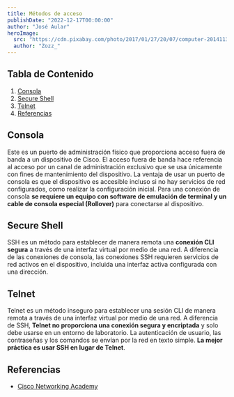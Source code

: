 ---
title: Métodos de acceso
publishDate: "2022-12-17T00:00:00"
author: "José Aular"
heroImage:
  src: "https://cdn.pixabay.com/photo/2017/01/27/20/07/computer-2014113_960_720.jpg"
  author: "Zozz_"
---

## Tabla de Contenido

1.  [Consola](/blog/metodos-acceso#consola)
2.  [Secure Shell](/blog/metodos-acceso#secure-shell)
3.  [Telnet](/blog/metodos-acceso#telnet)
4.  [Referencias](/blog/metodos-acceso#referencias)

## Consola

Este es un puerto de administración físico que proporciona acceso fuera de banda a un dispositivo de Cisco. El acceso fuera de banda hace referencia al acceso por un canal de administración exclusivo que se usa únicamente con fines de mantenimiento del dispositivo. La ventaja de usar un puerto de consola es que el dispositivo es accesible incluso si no hay servicios de red configurados, como realizar la configuración inicial. Para una conexión de consola **se requiere un equipo con software de emulación de terminal y un cable de consola especial (Rollover)** para conectarse al dispositivo.

## Secure Shell

SSH es un método para establecer de manera remota una **conexión CLI segura** a través de una interfaz virtual por medio de una red. A diferencia de las conexiones de consola, las conexiones SSH requieren servicios de red activos en el dispositivo, incluida una interfaz activa configurada con una dirección.

## Telnet

Telnet es un método inseguro para establecer una sesión CLI de manera remota a través de una interfaz virtual por medio de una red. A diferencia de SSH, **Telnet no proporciona una conexión segura y encriptada** y solo debe usarse en un entorno de laboratorio. La autenticación de usuario, las contraseñas y los comandos se envían por la red en texto simple. **La mejor práctica es usar SSH en lugar de Telnet**.

## Referencias

- [Cisco Networking Academy](https://www.netacad.com/)

